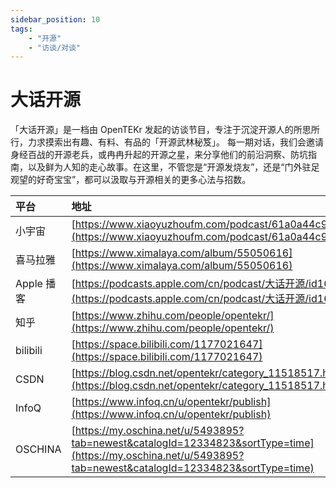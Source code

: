 ---
sidebar_position: 10
tags:
    - "开源"
    - "访谈/对谈"
---

# 大话开源

「大话开源」是一档由 OpenTEKr 发起的访谈节目，专注于沉淀开源人的所思所行，力求摸索出有趣、有料、有品的「开源武林秘笈」。 每一期对话，我们会邀请身经百战的开源老兵，或冉冉升起的开源之星，来分享他们的前沿洞察、防坑指南，以及鲜为人知的走心故事。在这里，不管您是“开源发烧友”，还是“门外驻足观望的好奇宝宝”，都可以汲取与开源相关的更多心法与招数。

| 平台 | 地址 |
|:--|:----|
| 小宇宙 | [https://www.xiaoyuzhoufm.com/podcast/61a0a44c979a88215f7fecca](https://www.xiaoyuzhoufm.com/podcast/61a0a44c979a88215f7fecca) |
| 喜马拉雅 | [https://www.ximalaya.com/album/55050616](https://www.ximalaya.com/album/55050616) |
| Apple 播客 | [https://podcasts.apple.com/cn/podcast/大话开源/id1611575581](https://podcasts.apple.com/cn/podcast/大话开源/id1611575581) |
| 知乎 | [https://www.zhihu.com/people/opentekr/](https://www.zhihu.com/people/opentekr/) |
| bilibili | [https://space.bilibili.com/1177021647](https://space.bilibili.com/1177021647) |
| CSDN | [https://blog.csdn.net/opentekr/category_11518517.html](https://blog.csdn.net/opentekr/category_11518517.html) |
| InfoQ | [https://www.infoq.cn/u/opentekr/publish](https://www.infoq.cn/u/opentekr/publish) |
| OSCHINA | [https://my.oschina.net/u/5493895?tab=newest&catalogId=12334823&sortType=time](https://my.oschina.net/u/5493895?tab=newest&catalogId=12334823&sortType=time) |

